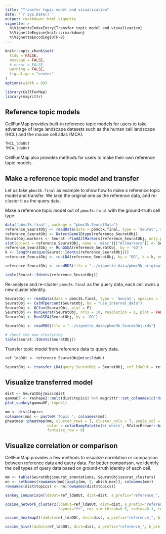 ```yaml
---
title: "Transfer topic model and visualization"
date: '`r Sys.Date()`'
output: rmarkdown::html_vignette
vignette: >
  %\VignetteIndexEntry{Transfer topic model and visualization}
  %\VignetteEngine{knitr::rmarkdown}
  %\VignetteEncoding{UTF-8}
---
```



```r
knitr::opts_chunk$set(
  tidy = FALSE,
  message = FALSE,
  # error = FALSE,
  warning = FALSE,
  fig.align = "center"
)
options(width = 80)
```

```r
library(CellFunMap)
library(magrittr)
```

## Reference topic models

CellFunMap provides built-in reference topic models for users to take advantage of large landscape datasets such as the human cell landscape (HCL) and the mouse cell atlas (MCA).

```r
?HCL_ldaOut
?MCA_ldaOut
```

CellFunMap also provides methods for users to make their own reference topic models. 

## Make a reference topic model and transfer

Let us take `pbmc3k.final` as example to show how to make a reference topic model and transfer. We take the original one as the reference data, and re-cluster it as the query data.

Make a reference topic model out of `pbmc3k.final` with the ground-truth cell type.

```r
data('pbmc3k.final', package = "pbmc3k.SeuratData")
reference_SeuratObj <- readData(data = pbmc3k.final, type = 'Seurat', species = "Homo sapiens")
reference_SeuratObj <- DetectGeneIDtype(reference_SeuratObj)
SeuratObj.markers <- Seurat::FindAllMarkers(reference_SeuratObj, only.pos = TRUE, min.pct = 0.0001, logfc.threshold = 0.0001, return.thresh=0.9)
slot(object = reference_SeuratObj, name = 'misc')[["Allmarkers"]] <- SeuratObj.markers
reference_SeuratObj <- RunGSEA(reference_SeuratObj, by = 'GO')
k <- length(unique(Seurat::Idents(reference_SeuratObj)))
reference_SeuratObj <- runLDA(reference_SeuratObj, by = "GO", k = k, method = "VEM", SEED = 1234, plot = F)
```

```r
reference_SeuratObj <- readRDS(file = "../vignette_data/pbmc3k_original.rds")
```

```r
table(Seurat::Idents(reference_SeuratObj))
```

Re-analyze and re-cluster `pbmc3k.final` as the query data, each cell owns a new cluster identity.

```r
SeuratObj <- readData(data = pbmc3k.final, type = 'Seurat', species = "Homo sapiens")
SeuratObj <- CalMTpercent(SeuratObj, by = "use_internal_data")
SeuratObj <- QCfun(SeuratObj, plot = F)
SeuratObj <- RunSeurat(SeuratObj, nPCs = 10, resolution = 1, plot = FALSE)
SeuratObj <- RunGSEA(SeuratObj, by = 'GO')
```

```r
SeuratObj <- readRDS(file = "../vignette_data/pbmc3k_SeuratObj.rds")
```

```r
# check the new clustering
table(Seurat::Idents(SeuratObj))
```


Transfer topic model from reference data to query data.

```r
ref_ldaOUt <- reference_SeuratObj@misc$ldaOut
```

```r
SeuratObj <- transfer_LDA(query_SeuratObj = SeuratObj, ref_ldaOUt = ref_ldaOUt, by = "GO")
```

## Visualize transferred model

```r
dist <- SeuratObj@misc$dist
gammaDF <- reshape2::melt(dist$topics) %>% magrittr::set_colnames(c("document", "topic", "gamma"))
plot_sankey(gammaDF, topn=1)

```

```r
mm <- dist$topics
colnames(mm) <- paste0('Topic ', colnames(mm))
pheatmap::pheatmap(mm, cluster_rows = T, cluster_cols = T, angle_col = "0", main = "probability between topic and cluster",
                   color = colorRampPalette(c('white', RColorBrewer::brewer.pal(n=9,name="OrRd")))(100),
                   fontsize_row = 8)
```

## Visualize correlation or comparison

CellFunMap provides a few methods to visualize correlation or comparison between reference data and query data.
For better comparison, we identify the cell types of query data based on ground-truth identity of each cell.

```r
mm <- table(SeuratObj$seurat_annotations, SeuratObj$seurat_clusters)
nn <- setNames(rownames(mm)[apply(mm, 2, which.max)], colnames(mm))
rownames(dist$topics) <- nn[rownames(dist$topics)]

sankey_comparison(ldaOut=ref_ldaOUt, dist=dist, a_prefix="reference_", b_prefix="query_", height=800)
```

```r
cosine_network_cluster2(ldaOut=ref_ldaOUt, dist=dist, a_prefix="reference_", b_prefix="query_",
                        layout="fr", cos_sim_thresh=0.5, radius=0.1, text_size = 3)
```

```r
cosine_heatmap2(ldaOut=ref_ldaOUt, dist=dist, a_prefix="reference_", b_prefix="query_", method="cosine")
```

```r
cosine_hive(ldaOut=ref_ldaOUt, dist=dist, a_prefix="reference_", b_prefix="query_")
```



